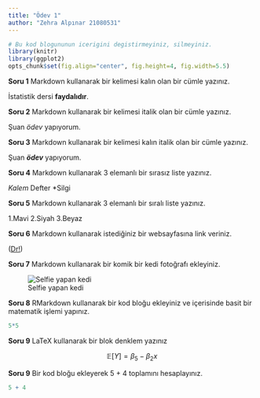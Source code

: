 ```yaml
---
title: "Ödev 1"
author: "Zehra Alpınar 21080531"
---
```


```r
# Bu kod blogununun icerigini degistirmeyiniz, silmeyiniz.
library(knitr)
library(ggplot2)
opts_chunk$set(fig.align="center", fig.height=4, fig.width=5.5)
```

**Soru 1** Markdown kullanarak bir kelimesi kalın olan bir cümle yazınız.

İstatistik dersi **faydalıdır**.

**Soru 2** Markdown kullanarak bir kelimesi italik olan bir cümle yazınız.

Şuan _ödev_ yapıyorum.

**Soru 3** Markdown kullanarak bir kelimesi kalın italik olan bir cümle yazınız.

Şuan **_ödev_** yapıyorum.

**Soru 4** Markdown kullanarak 3 elemanlı bir sırasız liste yazınız.

*Kalem
*Defter
*Silgi

**Soru 5** Markdown kullanarak 3 elemanlı bir sıralı liste yazınız.

1.Mavi
2.Siyah
3.Beyaz

**Soru 6** Markdown kullanarak istediğiniz bir websayfasına link veriniz.

([Dr!](https://www.dr.com.tr/))

**Soru 7** Markdown kullanarak bir komik bir kedi fotoğrafı ekleyiniz.

![Selfie yapan kedi](https://i4.hurimg.com/i/hurriyet/75/0x0/5efd782445d2a04ed8f62cb8.jpg)

**Soru 8** RMarkdown kullanarak bir kod bloğu ekleyiniz ve içerisinde basit bir matematik işlemi yapınız.
```r
5*5
```

**Soru 9** LaTeX kullanarak bir blok denklem yazınız

$$
\mathbb{E}[Y] = \beta_5 - \beta_2x
$$


**Soru 9** Bir kod bloğu ekleyerek 5 + 4 toplamını hesaplayınız.
```r
5 + 4
```


